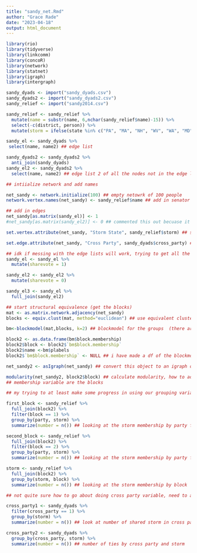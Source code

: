 ```yaml
---
title: "sandy_net.Rmd"
author: "Grace Rade"
date: "2023-04-18"
output: html_document
---
```

```r
library(rio)
library(tidyverse)
library(linkcomm)
library(concoR)
library(network)
library(statnet)
library(igraph)
library(intergraph)

sandy_dyads <- import("sandy_dyads.csv")
sandy_dyads2 <- import("sandy_dyads2.csv")
sandy_relief <- import("sandy2014.csv")

sandy_relief <- sandy_relief %>% 
  mutate(name = substr(name, 6,nchar(sandy_relief$name)-15)) %>% 
  select(-c(district, person)) %>% 
  mutate(storm = ifelse(state %in% c("PA", "MA", "NH", "WV", "WA", "MD", "DE", "RI", "CT", "NJ", "NY"), 1, 0)) ## sandy relief just in case

sandy_el <- sandy_dyads %>% 
 select(name, name2) ## edge list

sandy_dyads2 <- sandy_dyads2 %>% 
  anti_join(sandy_dyads)
sandy_el2 <- sandy_dyads2 %>% 
  select(name, name2) ## edge list 2 of all the nodes not in the edge list (idk just spitballing)

## intiialize network and add names

net_sandy <- network.initialize(100) ## empty netowrk of 100 people
network.vertex.names(net_sandy) <- sandy_relief$name ## add in senator names

## add in edges
net_sandy[as.matrix(sandy_el)] <- 1 
#net_sandy[as.matrix(sandy_el2)] <- 0 ## commented this out becuase it does not affect the modularity scores

set.vertex.attribute(net_sandy, "Storm State", sandy_relief$storm) ## set storm as a vertex attribute

set.edge.attribute(net_sandy, "Cross Party", sandy_dyads$cross_party) ## set edge attribute to cross party vote

## idk if messing with the edge lists will work, trying to get all the senators to be in the edge list
sandy_el <- sandy_el %>% 
  mutate(sharevote = 1)

sandy_el2 <- sandy_el2 %>% 
  mutate(sharevote = 0)

sandy_el3 <- sandy_el %>% 
  full_join(sandy_el2)

## start structural equivalence (get the blocks)
mat <- as.matrix.network.adjacency(net_sandy)
blocks <- equiv.clust(mat, method="euclidean") ## use equivalent clusters because they work on network objects

bm<-blockmodel(mat,blocks, k=2) ## blockmodel for the groups  (there are two blocks)

block2 <- as.data.frame(bm$block.membership)
block2$block <- block2$`bm$block.membership`
block2$name <-bm$plabels
block2$`bm$block.membership` <- NULL ## i have made a df of the blockmodel, sorting the whole senate into groups 

net_sandy2 <- asIgraph(net_sandy) ## convert this object to an igraph object 

modularity(net_sandy2, block2$block) ## calculate modularity, how to add the storm attribute though and cross party, not sure what to do next
## membership variable are the blocks

## my trying to at least make some progress in using our grouping variables

first_block <- sandy_relief %>% 
  full_join(block2) %>% 
  filter(block == 1) %>% 
  group_by(party, storm) %>% 
  summarize(number = n()) ## looking at the storm membership by party for block 1

second_block <- sandy_relief %>% 
  full_join(block2) %>% 
  filter(block == 2) %>% 
  group_by(party, storm) %>% 
  summarize(number = n()) ## looking at the storm membership by party for block 2

storm <- sandy_relief %>% 
  full_join(block2) %>% 
  group_by(storm, block) %>% 
  summarize(number = n()) ## looking at the storm membership by block

## not quite sure how to go about doing cross party variable, need to add it to the dyads but then i can't look at the blocks

cross_party1 <- sandy_dyads %>% 
  filter(cross_party == 1) %>% 
  group_by(storm) %>% 
  summarize(number = n()) ## look at number of shared storm in cross party ties

cross_party2 <- sandy_dyads %>% 
  group_by(cross_party, storm) %>% 
  summarize(number = n()) ## number of ties by cross party and storm
```

